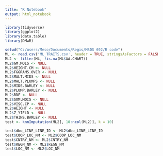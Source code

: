 ```yaml
---
title: "R Notebook"
output: html_notebook
---
```

```r
library(tidyverse)
library(ggplot2)
library(data.table)
library(DMwR)

setwd("C:/users/Meso/Documents/Regis/MSDS 692/R code")
ML <- read.csv('ML_TRAITS.csv', header = TRUE, stringsAsFactors = FALSE, na.strings = c(NA, 'NA', ' NA', 'NaN', NaN))
ML2 <- filter(ML, !is.na(ML$AA.CHART))
ML2$GM.MOIS <- NULL
ML2$HEIGHT.CM <- NULL
ML2$FGGRAMS.OVER <- NULL
ML2$MALT.MIDS <- NULL
ML2$MALT.PLUMPS <- NULL
ML2$MIDS.BARLEY <- NULL
ML2$PLUMP.BARLEY <- NULL
ML2$RDF <- NULL
ML2$SOM.MOIS <- NULL
ML2$VISC.CP <- NULL
ML2$WEIGHT <- NULL
ML2$Z_YIELD <- NULL
ML2$THINS.BARLEY <- NULL
test <- knnImputation(ML2[, 10:ncol(ML2)], k = 10)
```

```r
test$dbo_LINE_LINE_ID <- ML2$dbo_LINE_LINE_ID
test$COOP_LOC_NM <- ML2$COOP_LOC_NM
test$CNTRY_NM <- ML2$CNTRY_NM
test$REGN_NM <- ML2$REGN_NM
test$LOC_NM <- ML2$LOC_NM
```

